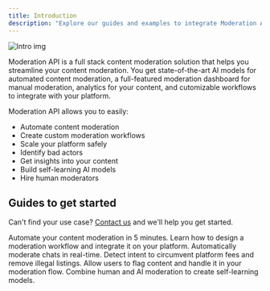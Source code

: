 ```yaml
---
title: Introduction
description: "Explore our guides and examples to integrate Moderation API."
---
```


<Frame>
  <img className="block " src="/images/intro.png" alt="Intro img" />
</Frame>

Moderation API is a full stack content moderation solution that helps you streamline your content moderation. You get state-of-the-art AI models for automated content moderation, a full-featured moderation dashboard for manual moderation, analytics for your content, and cutomizable workflows to integrate with your platform.

Moderation API allows you to easily:

- Automate content moderation
- Create custom moderation workflows
- Scale your platform safely
- Identify bad actors
- Get insights into your content
- Build self-learning AI models
- Hire human moderators

## Guides to get started

Can't find your use case? [Contact us](https://moderationapi.com/sales) and we'll help you get started.

<CardGroup cols={2}>
  <Card title="Quickstart" icon="rocket" href="/get-started/quickstart">
    Automate your content moderation in 5 minutes.
  </Card>
  <Card title="Design a workflow" icon="arrows-split-up-and-left">
    Learn how to design a moderation workflow and integrate it on your platform.
  </Card>
  <Card title="Moderation for chats" icon="comments">
    Automatically moderate chats in real-time.
  </Card>
  <Card title="Moderation for marketplaces" icon="shop">
    Detect intent to circumvent platform fees and remove illegal listings.
  </Card>

<Card title="Handle user flagged content" icon="flag">
  Allow users to flag content and handle it in your moderation flow.
</Card>
<Card title="Self-learning AI models" icon="sparkles">
  Combine human and AI moderation to create self-learning models.
</Card>

</CardGroup>
